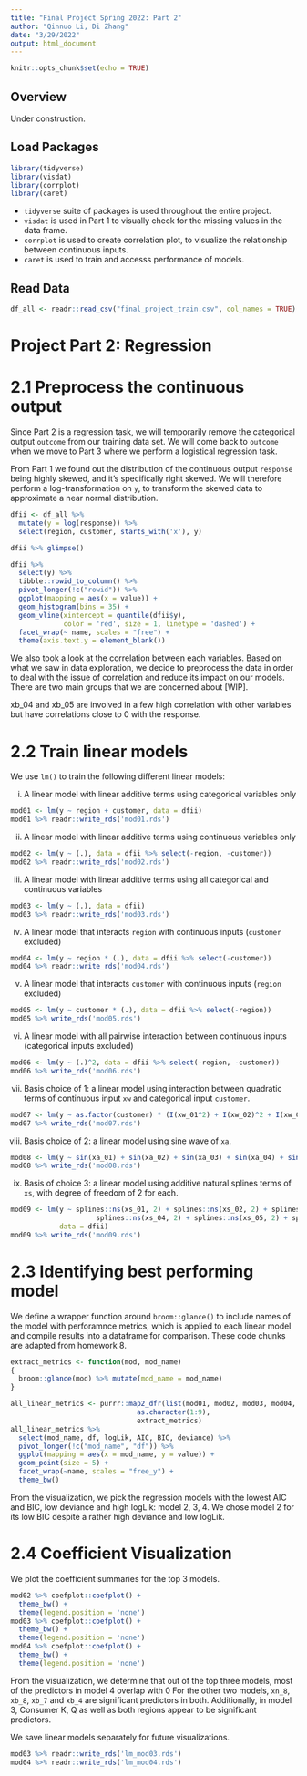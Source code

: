 ```yaml
---
title: "Final Project Spring 2022: Part 2"
author: "Qinnuo Li, Di Zhang"
date: "3/29/2022"
output: html_document
---
```


```r
knitr::opts_chunk$set(echo = TRUE)
```

## Overview
Under construction.

## Load Packages

```r
library(tidyverse)
library(visdat)
library(corrplot)
library(caret)
```

* `tidyverse` suite of packages is used throughout the entire project.  
* `visdat` is used in Part 1 to visually check for the missing values in the data frame. 
* `corrplot` is used to create correlation plot, to visualize the relationship between continuous inputs.  
* `caret` is used to train and accesss performance of models.  

## Read Data

```r
df_all <- readr::read_csv("final_project_train.csv", col_names = TRUE)
```

# Project Part 2: Regression

# 2.1 Preprocess the continuous output

Since Part 2 is a regression task, we will temporarily remove the categorical output `outcome` from our training data set. We will come back to `outcome` when we move to Part 3 where we perform a logistical regression task.  

From Part 1 we found out the distribution of the continuous output `response` being highly skewed, and it's specifically right skewed. We will therefore perform a log-transformation on `y`, to transform the skewed data to approximate a near normal distribution.  

```r
dfii <- df_all %>% 
  mutate(y = log(response)) %>% 
  select(region, customer, starts_with('x'), y)

dfii %>% glimpse()
```

```r
dfii %>% 
  select(y) %>%
  tibble::rowid_to_column() %>% 
  pivot_longer(!c("rowid")) %>% 
  ggplot(mapping = aes(x = value)) +
  geom_histogram(bins = 35) +
  geom_vline(xintercept = quantile(dfii$y),
             color = 'red', size = 1, linetype = 'dashed') +
  facet_wrap(~ name, scales = "free") +
  theme(axis.text.y = element_blank())
```

We also took a look at the correlation between each variables. Based on what we saw in data exploration, we decide to preprocess the data in order to deal with the issue of correlation and reduce its impact on our models. There are two main groups that we are concerned about [WIP].

xb_04 and xb_05 are involved in a few high correlation with other variables but have correlations close to 0 with the response.

# 2.2 Train linear models

We use `lm()` to train the following different linear models:

i) A linear model with linear additive terms using categorical variables only
```r
mod01 <- lm(y ~ region + customer, data = dfii)
mod01 %>% readr::write_rds('mod01.rds')
```

ii) A linear model with linear additive terms using continuous variables only
```r
mod02 <- lm(y ~ (.), data = dfii %>% select(-region, -customer))
mod02 %>% readr::write_rds('mod02.rds')
```

iii) A linear model with linear additive terms using all categorical and continuous variables
```r
mod03 <- lm(y ~ (.), data = dfii)
mod03 %>% readr::write_rds('mod03.rds')
```

iv) A linear model that interacts `region` with continuous inputs (`customer` excluded)
```r
mod04 <- lm(y ~ region * (.), data = dfii %>% select(-customer))
mod04 %>% readr::write_rds('mod04.rds')
```

v) A linear model that interacts `customer` with continuous inputs (`region` excluded)
```r
mod05 <- lm(y ~ customer * (.), data = dfii %>% select(-region))
mod05 %>% write_rds('mod05.rds')
```

vi) A linear model with all pairwise interaction between continuous inputs (categorical inputs excluded)
```r
mod06 <- lm(y ~ (.)^2, data = dfii %>% select(-region, -customer))
mod06 %>% write_rds('mod06.rds')
```

vii) Basis choice of 1: a linear model using interaction between quadratic terms of continuous input `xw` and categorical input `customer`.

```r
mod07 <- lm(y ~ as.factor(customer) * (I(xw_01^2) + I(xw_02)^2 + I(xw_03)^2), data = dfii %>% select(-region))
mod07 %>% write_rds('mod07.rds')
```

viii) Basis choice of 2: a linear model using sine wave of `xa`.
```r
mod08 <- lm(y ~ sin(xa_01) + sin(xa_02) + sin(xa_03) + sin(xa_04) + sin(xa_05) + sin(xa_06) + sin(xa_07) + sin(xa_08), data = dfii)
mod08 %>% write_rds('mod08.rds')
```

ix) Basis of choice 3: a linear model using additive natural splines terms of `xs`, with degree of freedom of 2 for each.
```r
mod09 <- lm(y ~ splines::ns(xs_01, 2) + splines::ns(xs_02, 2) + splines::ns(xs_03, 2) + 
                     splines::ns(xs_04, 2) + splines::ns(xs_05, 2) + splines::ns(xs_06, 2),
            data = dfii)
mod09 %>% write_rds('mod09.rds')
```


# 2.3 Identifying best performing model

We define a wrapper function around `broom::glance()` to include names of the model with perforamnce metrics, which is applied to each linear model and compile results into a dataframe for comparison. These code chunks are adapted from homework 8.
```r
extract_metrics <- function(mod, mod_name)
{
  broom::glance(mod) %>% mutate(mod_name = mod_name)
}
```

```r
all_linear_metrics <- purrr::map2_dfr(list(mod01, mod02, mod03, mod04, mod05, mod06, mod07, mod08, mod09),
                               as.character(1:9),
                               extract_metrics)
all_linear_metrics %>% 
  select(mod_name, df, logLik, AIC, BIC, deviance) %>% 
  pivot_longer(!c("mod_name", "df")) %>% 
  ggplot(mapping = aes(x = mod_name, y = value)) +
  geom_point(size = 5) +
  facet_wrap(~name, scales = "free_y") +
  theme_bw()
```

From the visualization, we pick the regression models with the lowest AIC and BIC, low deviance and high logLik: model 2, 3, 4. We chose model 2 for its low BIC despite a rather high deviance and low logLik.

# 2.4 Coefficient Visualization
We plot the coefficient summaries for the top 3 models.

```r
mod02 %>% coefplot::coefplot() +
  theme_bw() +
  theme(legend.position = 'none')
mod03 %>% coefplot::coefplot() +
  theme_bw() +
  theme(legend.position = 'none')
mod04 %>% coefplot::coefplot() +
  theme_bw() +
  theme(legend.position = 'none')
```

From the visualization, we determine that out of the top three models, most of the predictors in model 4 overlap with 0 For the other two models, `xn_8`, `xb_8`, `xb_7` and `xb_4` are significant predictors in both. Additionally, in model 3, Consumer K, Q as well as both regions appear to be significant predictors.

We save linear models separately for future visualizations.
```r
mod03 %>% readr::write_rds('lm_mod03.rds')
mod04 %>% readr::write_rds('lm_mod04.rds')
```